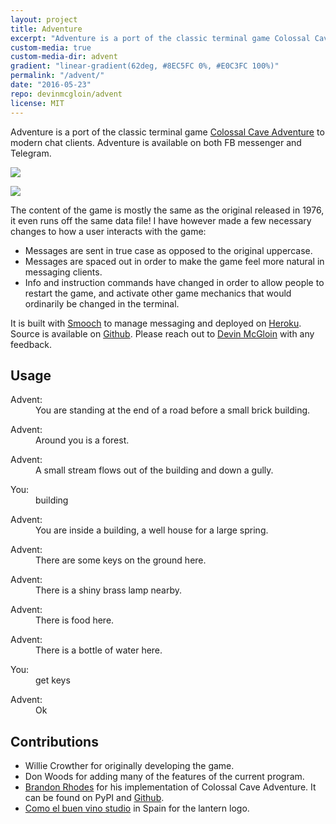```yaml
---
layout: project
title: Adventure
excerpt: "Adventure is a port of the classic terminal game Colossal Cave Adventure to modern chat clients."
custom-media: true
custom-media-dir: advent
gradient: "linear-gradient(62deg, #8EC5FC 0%, #E0C3FC 100%)"
permalink: "/advent/"
date: "2016-05-23"
repo: devinmcgloin/advent
license: MIT
---
```


Adventure is a port of the classic terminal game
[Colossal Cave Adventure](https://en.wikipedia.org/wiki/Colossal_Cave_Adventure)
to modern chat clients. Adventure is available on both FB messenger
and Telegram.

<div class="flex space-between">

[![](/advent/messenger.png)](https://m.me/adventerm)

[![](/advent/telegram.png)](https://telegram.me/cave_adventure_bot)

</div>

The content of the game is mostly the same as the original released in
1976, it even runs off the same data file! I have however made a few
necessary changes to how a user interacts with the game:

 * Messages are sent in true case as opposed to the original uppercase.
 * Messages are spaced out in order to make the game feel more natural
   in messaging clients.
 * Info and instruction commands have changed in order to allow people
   to restart the game, and activate other game mechanics that would
   ordinarily be changed in the terminal.

It is built with [Smooch](https://smooch.io) to manage messaging and
deployed on [Heroku](https://heroku.com). Source is available on
[Github](https://github.com/devinmcgloin/advent). Please reach out to
[Devin McGloin](https://twitter.com/devinmcgloin) with any feedback.

## Usage

<div class="ph3">
  <dl class="lh-title mv2">
    <dt class="dib b pr1">Advent:</dt>
    <dd class="dib ml0 gray">You are standing at the end of a road before a small brick building.</dd>
  </dl>

  <dl class="lh-title mv2">
    <dt class="dib b pr1">Advent:</dt>
    <dd class="dib ml0 gray">Around you is a forest.</dd>
  </dl>

  <dl class="lh-title mv2">
    <dt class="dib b pr1">Advent:</dt>
    <dd class="dib ml0 gray">A small stream flows out of the building and down a gully.</dd>
  </dl>

  <dl class="lh-title mv2">
    <dt class="dib b pr1">You:</dt>
    <dd class="dib ml0 gray">building</dd>
  </dl>

  <dl class="lh-title mv2">
    <dt class="dib b pr1">Advent:</dt>
    <dd class="dib ml0 gray">You are inside a building, a well house for a large spring.</dd>
  </dl>

  <dl class="lh-title mv2">
    <dt class="dib b pr1">Advent:</dt>
    <dd class="dib ml0 gray">There are some keys on the ground here.</dd>
  </dl>

  <dl class="lh-title mv2">
    <dt class="dib b pr1">Advent:</dt>
    <dd class="dib ml0 gray">There is a shiny brass lamp nearby.</dd>
  </dl>
  <dl class="lh-title mv2">
    <dt class="dib b pr1">Advent:</dt>
    <dd class="dib ml0 gray">There is food here.</dd>
  </dl>
  <dl class="lh-title mv2">
    <dt class="dib b pr1">Advent:</dt>
    <dd class="dib ml0 gray">There is a bottle of water here.</dd>
  </dl>
  <dl class="lh-title mv2">
    <dt class="dib b pr1">You:</dt>
    <dd class="dib ml0 gray">get keys</dd>
  </dl>
  <dl class="lh-title mv2">
    <dt class="dib b pr1">Advent:</dt>
    <dd class="dib ml0 gray">Ok</dd>
  </dl>
</div>

## Contributions

* Willie Crowther for originally developing the game.
* Don Woods for adding many of the features of the current program.
* [Brandon Rhodes](http://rhodesmill.org/brandon/) for his
  implementation of Colossal Cave Adventure. It can be found on PyPI
  and [Github](https://github.com/brandon-rhodes/python-adventure).
* [Como el buen vino studio](https://thenounproject.com/term/lantern/87141/)
  in Spain for the lantern logo.
